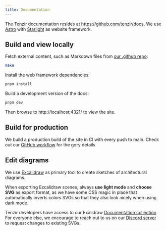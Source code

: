 ```yaml
---
title: Documentation
---
```


The Tenzir documentation resides at https://github.com/tenzir/docs.
We use [Astro](https://astro.build) with
[Starlight](https://starlight.astro.build) as website framework.

## Build and view locally

Fetch external content, such as Markdown files from [our .github
repo](http://github.com/tenzir/.github):

```bash
make
```

Install the web framework dependencies:

```bash
pnpm install
```

Build a development version of the docs:

```bash
pnpm dev
```

Then browse to http://localhost:4321/ to view the site.

## Build for production

We build a production build of the site in CI with every push to main. Check out
our [GitHub
workflow](https://github.com/tenzir/docs/blob/main/.github/workflows/astro.yaml)
for the gory details.

## Edit diagrams

We use [Excalidraw](https://excalidraw.com) as primary tool to create sketches
of architectural diagrams.

When exporting Excalidraw scenes, always **use light mode** and **choose SVG**
as export format, as we have some CSS magic in place that automatically inverts
colors SVGs so that they also look nicely when using dark mode.

Tenzir developers have access to our Exalidraw [Documentation
collection](https://app.excalidraw.com/o/6dBWEFf9h1l/9RErQkL9e2v). For everyone
else, we encourage to reach out to us on our [Discord server](/discord) to
request changes to existing SVGs.
